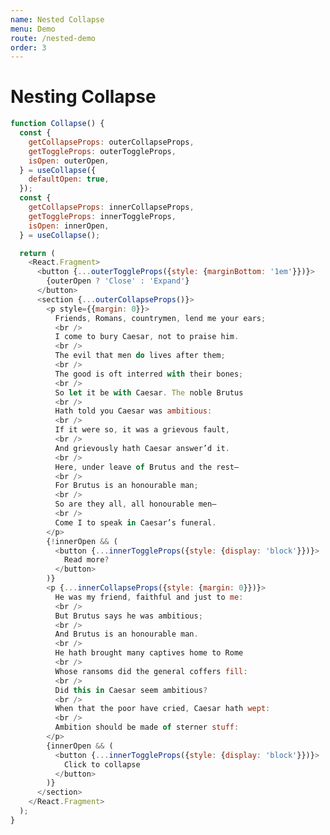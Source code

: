 ```yaml
---
name: Nested Collapse
menu: Demo
route: /nested-demo
order: 3
---
```



# Nesting Collapse

<Demo />

```js
function Collapse() {
  const {
    getCollapseProps: outerCollapseProps,
    getToggleProps: outerToggleProps,
    isOpen: outerOpen,
  } = useCollapse({
    defaultOpen: true,
  });
  const {
    getCollapseProps: innerCollapseProps,
    getToggleProps: innerToggleProps,
    isOpen: innerOpen,
  } = useCollapse();

  return (
    <React.Fragment>
      <button {...outerToggleProps({style: {marginBottom: '1em'}})}>
        {outerOpen ? 'Close' : 'Expand'}
      </button>
      <section {...outerCollapseProps()}>
        <p style={{margin: 0}}>
          Friends, Romans, countrymen, lend me your ears;
          <br />
          I come to bury Caesar, not to praise him.
          <br />
          The evil that men do lives after them;
          <br />
          The good is oft interred with their bones;
          <br />
          So let it be with Caesar. The noble Brutus
          <br />
          Hath told you Caesar was ambitious:
          <br />
          If it were so, it was a grievous fault,
          <br />
          And grievously hath Caesar answer’d it.
          <br />
          Here, under leave of Brutus and the rest–
          <br />
          For Brutus is an honourable man;
          <br />
          So are they all, all honourable men–
          <br />
          Come I to speak in Caesar’s funeral.
        </p>
        {!innerOpen && (
          <button {...innerToggleProps({style: {display: 'block'}})}>
            Read more?
          </button>
        )}
        <p {...innerCollapseProps({style: {margin: 0}})}>
          He was my friend, faithful and just to me:
          <br />
          But Brutus says he was ambitious;
          <br />
          And Brutus is an honourable man.
          <br />
          He hath brought many captives home to Rome
          <br />
          Whose ransoms did the general coffers fill:
          <br />
          Did this in Caesar seem ambitious?
          <br />
          When that the poor have cried, Caesar hath wept:
          <br />
          Ambition should be made of sterner stuff:
        </p>
        {innerOpen && (
          <button {...innerToggleProps({style: {display: 'block'}})}>
            Click to collapse
          </button>
        )}
      </section>
    </React.Fragment>
  );
}
```
